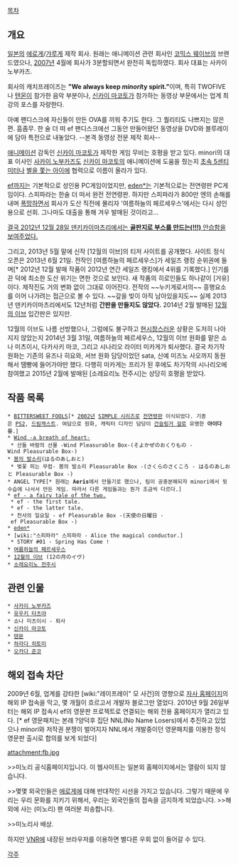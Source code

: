 [[목차]]
== 개요 ==
[[일본]]의 [[에로게]]/[[갸루게]] 제작 회사. 원래는 애니메이션 관련 회사인 [[코믹스 웨이브]]의 브랜드였으나, [[2007년]] 4월에 회사가 3분할되면서 완전히 독립하였다. 회사 대표는 사카이 노부카즈.

회사의 캐치프레이즈는 '''"We always keep ''minori''ty spirit."'''이며, 특히 TWOFIVE나 [[텐몬]]이 참가한 음악 부분이나, [[신카이 마코토]]가 참가하는 동영상 부문에서는 업계 최강의 포스를 자랑한다.

아예 팬디스크에 자신들이 만든 OVA를 끼워 주기도 한다. 그 퀄리티도 나쁘지는 않은 편. 흠좀무. 한 술 더 떠 ef 팬디스크에선 그동안 만들어왔던 동영상을 DVD와 블루레이에 담아 특전으로 내놓았다. --본격 동영상 전문 제작 회사--

[[애니메이션]] 감독인 [[신카이 마코토]]가 제작한 게임 무비는 호평을 받고 있다. minori의 대표 이사인 [[사카이 노부카즈]]도 [[신카이 마코토]]의 애니메이션에 도움을 줬는지 [[초속 5센티미터]]나 [[별을 쫓는 아이]]에 협력으로 이름이 올라가 있다.

[[ef]]까지는 기본적으로 성인용 PC게임이었지만, [[eden*]]는 기본적으로는 전연령판 PC게임이다. 스피파라는 한술 더 떠서 완전 전연령판. 하지만 스피파라가 800만 엔의 손해를 내며 [[폭망]]하면서 회사가 도산 직전에 몰리자 '여름하늘의 페르세우스'에서는 다시 성인용으로 선회. 그나마도 대출을 통해 겨우 발매된 것이라고...

[https://twitter.com/byeoru_/status/292617353051643904 결국 2012년 12월 28일 덴키카이마츠리에서는 '''골판지로 부스를 만드는(!!!)''' 안습함을 보여주었다.]

그리고, 2013년 5월 말에 신작 [12월의 이브]의 티저 사이트를 공개했다. 사이트 정식 오픈은 2013년 6월 21일. 전작인 [여름하늘의 페르세우스]가 세일즈 랭킹 순위권에 들며[* 2012년 12월 발매 작품이 2012년 연간 세일즈 랭킹에서 4위를 기록했다.] 인기를 끈 덕에 최소한 도산 위기는 면한 것으로 보인다. 새 작품의 히로인들도 하나같이 [거유]이다. 제작진도 거의 변화 없이 그대로 이어진다. 전작의 ~~누키게로서의~~ 흥행요소를 이어 나가려는 접근으로 볼 수 있다. ~~갚을 빚이 아직 남아있을지도~~ 실제 2013년 덴키카이마츠리에서도 12년처럼 '''간판을 만들지도 않았다.''' 2014년 2월 발매된 [[12월의 이브]] 입간판은 있지만.

12월의 이브도 나름 선방했으나, 그럼에도 불구하고 [[현시창]]스러운 상황은 도저히 나아지지 않았는지 2014년 3월 31일, 여름하늘의 페르세우스, 12월의 이브 원화를 맡은 쇼나 미츠이시, 다카사키 마코, 그리고 시나리오 라이터 미카게가 퇴사했다. 결국 차기작 원화는 기존의 유즈나 히요와, 서브 원화 담당이었던 sata, 신예 미즈노 사오까지 동원해서 땜빵에 들어가야만 했다. 다행히 미카게는 프리가 된 후에도 차기작의 시나리오에 참여했고 2015년 2월에 발매된 [소레요리노 전주시]는 상당히 호평을 받았다.
== 작품 목록 ==
 * [[BITTERSWEET FOOLS]][* [[2002년]] [[SIMPLE 시리즈]]로 [[전연령판]] 이식되었다. 기종은 [[PS2]], [[드림캐스트]]. 여담으로 원화, 캐릭터 디자인 담당이 [[건슬링거 걸]]로 유명한 '''아이다 유'''.]
 * [[Wind -a breath of heart-]]
  * 산들 바람의 선물 -Wind Pleasurable Box-(そよかぜのおくりもの -Wind Pleasurable Box-)
 * [[봄의 발소리]](はるのあしおと)
  * 벚꽃 피는 무렵- 봄의 발소리 Pleasurable Box -(さくらのさくころ - はるのあしおと Pleasurable Box -)
 * ANGEL TYPE[* 원래는 '''Aeris'''에서 만들기로 했으나, 팀이 공중분해되자 minori에서 뒷수습에 나서서 만든 게임. 따라서 다른 게임들과는 뭔가 조금씩 다르다.]
 * [[ef - a fairy tale of the two.]]
  * ef - the first tale.
  * ef - the latter tale.
  * 천사의 일요일 - ef Pleasurable Box -(天使の日曜日 - ef Pleasurable Box -)
 * [[eden*]]
 * [wiki:"스피파라" 스피파라 - Alice the magical conductor.]
  * STORY #01 - Spring Has Come !
 * [[여름하늘의 페르세우스]]
 * [[12월의 이브]] (12の月のイヴ)
 * [[소레요리노 전주시]]

== 관련 인물 ==
 * [[사카이 노부카즈]]
 * [[유우키 타츠야]]
 * 쇼나 미츠이시 - 퇴사
 * [[신카이 마코토]]
 * [[텐몬]]
 * [[하라다 히토미]]
 * [[오카다 준코]]

== 해외 접속 차단 ==
2009년 6월, 업계를 강타한 [wiki:"레이프레이" 모 사건]의 영향으로 [http://www.minori.ph/ 자사 홈페이지]의 해외 IP 접속을 막고, 몇 개월이 흐르고서 개발자 블로그만 열었다. 2010년 9월 26일부터는 해외 IP 접속시 ef의 영문판 프로젝트로 연결되는 해외 전용 홈페이지가 열리고 있다. [* ef 영문패치는 본래 ?양덕후 집단 NNL(No Name Losers)에서 추진하고 있었으나 minori와 저작권 분쟁이 벌어지자 NNL에서 개발중이던 영문패치를 이용한 정식 영문판 출시로 합의를 보게 되었다]

attachment:fb.jpg

>>미노리 공식홈페이지입니다. 이 웹사이트는 일본외 홈페이지에서는 열람이 되지 않습니다.

>>몇몇 외국인들은 [[에로게]]에 대해 반대적인 시선을 가지고 있습니다. 그렇기 때문에 우리는 우리 문화를 지키기 위해서, 우리는 외국인들의 접속을 금지하게 되었습니다.
>>해외에 사는 (미노리) 팬 여러분 죄송합니다.

>>미노리사 배상.

하지만 [[VNR]]에 내장된 브라우저를 이용하면 별다른 우회 없이 들어갈 수 있다.

[[각주]]

